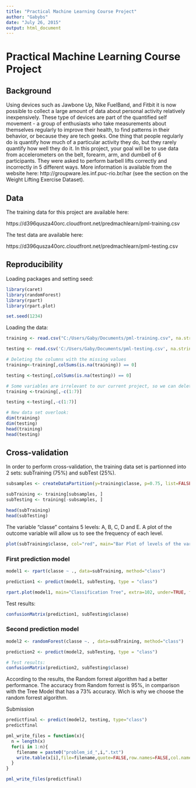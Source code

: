 ```yaml
---
title: "Practical Machine Learning Course Project"
author: "Gabybs"
date: "July 26, 2015"
output: html_document
---
```


# Practical Machine Learning Course Project

## Background

Using devices such as Jawbone Up, Nike FuelBand, and Fitbit it is now possible to collect a large amount of data about personal activity relatively inexpensively. These type of devices are part of the quantified self movement - a group of enthusiasts who take measurements about themselves regularly to improve their health, to find patterns in their behavior, or because they are tech geeks. One thing that people regularly do is quantify how much of a particular activity they do, but they rarely quantify how well they do it. In this project, your goal will be to use data from accelerometers on the belt, forearm, arm, and dumbell of 6 participants. They were asked to perform barbell lifts correctly and incorrectly in 5 different ways. More information is available from the website here: http://groupware.les.inf.puc-rio.br/har (see the section on the Weight Lifting Exercise Dataset). 

## Data 

The training data for this project are available here: 

https://d396qusza40orc.cloudfront.net/predmachlearn/pml-training.csv

The test data are available here: 

https://d396qusza40orc.cloudfront.net/predmachlearn/pml-testing.csv

## Reproducibility 
Loading packages and setting seed:
```r
library(caret)
library(randomForest)
library(rpart)
library(rpart.plot)

set.seed(1234)
```

Loading the data:
```r
training <- read.csv("C:/Users/Gaby/Documents/pml-training.csv", na.strings=c("NA","#DIV/0!", ""))

testing <- read.csv('C:/Users/Gaby/Documents/pml-testing.csv', na.strings=c("NA","#DIV/0!", ""))

# Deleting the columns with the missing values
training<-training[,colSums(is.na(training)) == 0]

testing <-testing[,colSums(is.na(testing)) == 0]

# Some variables are irrelevant to our current project, so we can delete them.
training <-training[,-c(1:7)]

testing <-testing[,-c(1:7)]

# New data set overlook:
dim(training)
dim(testing)
head(training)
head(testing)
```

## Cross-validation
In order to perform cross-validation, the training data set is partionned into 2 sets: subTraining (75%) and subTest (25%).

```r
subsamples <- createDataPartition(y=training$classe, p=0.75, list=FALSE)

subTraining <- training[subsamples, ] 
subTesting <- training[-subsamples, ]

head(subTraining)
head(subTesting)
```

The variable "classe" contains 5 levels: A, B, C, D and E. A plot of the outcome variable will allow us to see the frequency of each level.

```r
plot(subTraining$classe, col="red", main="Bar Plot of levels of the variable classe within the subTraining data set", xlab="classe levels", ylab="Frequency")
```

### First prediction model
```r
model1 <- rpart(classe ~ ., data=subTraining, method="class")

prediction1 <- predict(model1, subTesting, type = "class")

rpart.plot(model1, main="Classification Tree", extra=102, under=TRUE, faclen=0)
```

Test results:
```r
confusionMatrix(prediction1, subTesting$classe)
```

### Second prediction model
```r
model2 <- randomForest(classe ~. , data=subTraining, method="class")

prediction2 <- predict(model2, subTesting, type = "class")

# Test results:
confusionMatrix(prediction2, subTesting$classe)
```

According to the results, the Random forrest algorithm had a better performance. The accuracy from Random forrest is 95%, in comparison with the Tree Model that has a 73% accuracy. Wich is why we choose the random forrest algorithm.

Submission
```r
predictfinal <- predict(model2, testing, type="class")
predictfinal
```

```r
pml_write_files = function(x){
  n = length(x)
  for(i in 1:n){
    filename = paste0("problem_id_",i,".txt")
    write.table(x[i],file=filename,quote=FALSE,row.names=FALSE,col.names=FALSE)
  }
}

pml_write_files(predictfinal)
```
